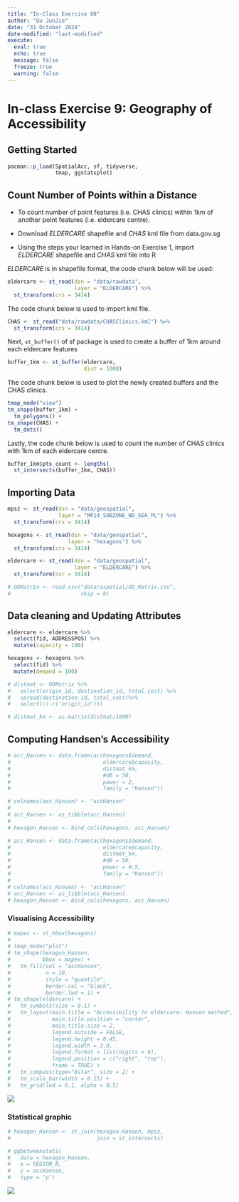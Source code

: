 ```yaml
---
title: "In-Class Exercise 08"
author: "Qu JunJie"
date: "31 October 2024"
date-modified: "last-modified"
execute: 
  eval: true
  echo: true
  message: false
  freeze: true
  warning: false
---
```


# In-class Exercise 9: Geography of Accessibility

## Getting Started

```r
pacman::p_load(SpatialAcc, sf, tidyverse, 
               tmap, ggstatsplot)
```

## Count Number of Points within a Distance

-   To count number of point features (i.e. CHAS clinics) within 1km of another point features (i.e. eldercare centre).

<!-- -->

-   Download *ELDERCARE* shapefile and *CHAS* kml file from data.gov.sg

-   Using the steps your learned in Hands-on Exercise 1, import *ELDERCARE* shapefile and *CHAS* kml file into R

*ELDERCARE* is in shapefile format, the code chunk below will be used:

```r
eldercare <- st_read(dsn = "data/rawdata",
                     layer = "ELDERCARE") %>%
  st_transform(crs = 3414)
```

The code chunk below is used to import kml file.

```r
CHAS <- st_read("data/rawdata/CHASClinics.kml") %>%
  st_transform(crs = 3414)
```

Next, `st_buffer()` of sf package is used to create a buffer of 1km around each eldercare features

```r
buffer_1km <- st_buffer(eldercare, 
                        dist = 1000)
```

The code chunk below is used to plot the newly created buffers and the CHAS clinics.

```r
tmap_mode("view")
tm_shape(buffer_1km) +
  tm_polygons() +
tm_shape(CHAS) +
  tm_dots()
```

Lastly, the code chunk below is used to count the number of CHAS clinics with 1km of each eldercare centre.

```r
buffer_1km$pts_count <- lengths(
  st_intersects(buffer_1km, CHAS))
```

## Importing Data

```r
mpsz <- st_read(dsn = "data/geospatial",
                layer = "MP14_SUBZONE_NO_SEA_PL") %>%
  st_transform(crs = 3414)

hexagons <- st_read(dsn = "data/geospatial",
                   layer = "hexagons") %>%
  st_transform(crs = 3414)

eldercare <- st_read(dsn = "data/geospatial",
                     layer = "ELDERCARE") %>%
  st_transform(csr = 3414)
```

```r
# ODMatrix <- read_csv("data/aspatial/OD_Matrix.csv", 
#                      skip = 0)
```

## Data cleaning and Updating Attributes

```r
eldercare <- eldercare %>%
  select(fid, ADDRESSPOS) %>%
  mutate(capacity = 100)
```

```r
hexagons <- hexagons %>%
  select(fid) %>%
  mutate(demand = 100)
```

```r
# distmat <- ODMatrix %>%
#   select(origin_id, destination_id, total_cost) %>%
#   spread(destination_id, total_cost)%>%
#   select(c(-c('origin_id')))
```

```r
# distmat_km <- as.matrix(distmat/1000)
```

## Computing Handsen’s Accessibility

```r
# acc_Hansen <- data.frame(ac(hexagons$demand,
#                             eldercare$capacity,
#                             distmat_km, 
#                             #d0 = 50,
#                             power = 2, 
#                             family = "Hansen"))
```

```r
# colnames(acc_Hansen) <- "accHansen"
# 
# acc_Hansen <- as_tibble(acc_Hansen)
# 
# hexagon_Hansen <- bind_cols(hexagons, acc_Hansen)
```

```r
# acc_Hansen <- data.frame(ac(hexagons$demand,
#                             eldercare$capacity,
#                             distmat_km, 
#                             #d0 = 50,
#                             power = 0.5, 
#                             family = "Hansen"))
# 
# colnames(acc_Hansen) <- "accHansen"
# acc_Hansen <- as_tibble(acc_Hansen)
# hexagon_Hansen <- bind_cols(hexagons, acc_Hansen)
```

### Visualising Accessibility

```r
# mapex <- st_bbox(hexagons)
# 
# tmap_mode("plot")
# tm_shape(hexagon_Hansen,
#          bbox = mapex) + 
#   tm_fill(col = "accHansen",
#           n = 10,
#           style = "quantile",
#           border.col = "black",
#           border.lwd = 1) +
# tm_shape(eldercare) +
#   tm_symbols(size = 0.1) +
#   tm_layout(main.title = "Accessibility to eldercare: Hansen method",
#             main.title.position = "center",
#             main.title.size = 2,
#             legend.outside = FALSE,
#             legend.height = 0.45, 
#             legend.width = 3.0,
#             legend.format = list(digits = 6),
#             legend.position = c("right", "top"),
#             frame = TRUE) +
#   tm_compass(type="8star", size = 2) +
#   tm_scale_bar(width = 0.15) +
#   tm_grid(lwd = 0.1, alpha = 0.5)
```

![](images/clipboard-2623566302.png)

### Statistical graphic

```r
# hexagon_Hansen <- st_join(hexagon_Hansen, mpsz, 
#                           join = st_intersects)
```

```r
# ggbetweenstats(
#   data = hexagon_Hansen,
#   x = REGION_N,
#   y = accHansen,
#   type = "p")
```

![](images/clipboard-1851333075.png)
